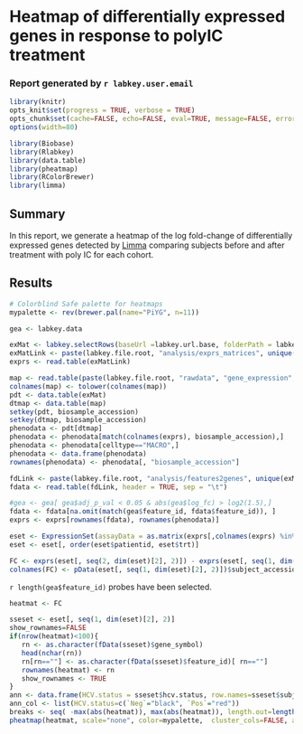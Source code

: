 # Heatmap of differentially expressed genes in response to polyIC treatment
### Report generated by `r labkey.user.email`

```r
library(knitr)
opts_knit$set(progress = TRUE, verbose = TRUE)
opts_chunk$set(cache=FALSE, echo=FALSE, eval=TRUE, message=FALSE, error=TRUE, dev="png", fig.width=10, fig.height=7, dpi=120, fig.align="center")
options(width=80)
```

```r
library(Biobase)
library(Rlabkey)
library(data.table)
library(pheatmap)
library(RColorBrewer)
library(limma)
```


## Summary

In this report, we generate a heatmap of the log fold-change of differentially expressed genes detected by <a href="http://www.bioconductor.org/packages/2.12/bioc/html/limma.html" target="_blank">Limma</a> comparing subjects before and after treatment with poly IC for each cohort.
<br />

## Results

```r
# Colorblind Safe palette for heatmaps
mypalette <- rev(brewer.pal(name="PiYG", n=11))
```

```r
gea <- labkey.data
```

```r
exMat <- labkey.selectRows(baseUrl =labkey.url.base, folderPath = labkey.url.path, schemaName = "study", queryName = "gene_expression_matrices", colFilter=makeFilter( c( 'expression_matrix_accession', 'IN', "EXPM0010") ), colNameOpt="rname")
exMatLink <- paste(labkey.file.root, "analysis/exprs_matrices", unique(exMat$file_info_name), sep="/")
exprs <- read.table(exMatLink)
```

```r
map <- read.table(paste(labkey.file.root, "rawdata", "gene_expression", "geomap.tsv", sep="/"), sep="\t", header=TRUE)
colnames(map) <- tolower(colnames(map))
pdt <- data.table(exMat)
dtmap <- data.table(map)
setkey(pdt, biosample_accession)
setkey(dtmap, biosample_accession)
phenodata <- pdt[dtmap]
phenodata <- phenodata[match(colnames(exprs), biosample_accession),]
phenodata <- phenodata[celltype=="MACRO",]
phenodata <- data.frame(phenodata)
rownames(phenodata) <- phenodata[, "biosample_accession"]
```

```r
fdLink <- paste(labkey.file.root, "analysis/features2genes", unique(exMat$feature_mapping_file), sep="/")
fdata <- read.table(fdLink, header = TRUE, sep = "\t")
```


```r
#gea <- gea[ gea$adj_p_val < 0.05 & abs(gea$log_fc) > log2(1.5),]
fdata <- fdata[na.omit(match(gea$feature_id, fdata$feature_id)), ]
exprs <- exprs[rownames(fdata), rownames(phenodata)]

eset <- ExpressionSet(assayData = as.matrix(exprs[,colnames(exprs) %in% phenodata$biosample_accession]), phenoData = as(phenodata, "AnnotatedDataFrame"), featureData = as(fdata, "AnnotatedDataFrame"))
eset <- eset[, order(eset$patientid, eset$trt)]
```

```r
FC <- exprs(eset[, seq(2, dim(eset)[2], 2)]) - exprs(eset[, seq(1, dim(eset)[2], 2)])
colnames(FC) <- pData(eset[, seq(1, dim(eset)[2], 2)])$subject_accession
```

`r length(gea$feature_id)` probes have been selected.

```r
heatmat <- FC

sseset <- eset[, seq(1, dim(eset)[2], 2)]
show_rownames=FALSE
if(nrow(heatmat)<100){
   rn <- as.character(fData(sseset)$gene_symbol)
   head(nchar(rn))
   rn[rn==""] <- as.character(fData(sseset)$feature_id)[ rn==""]
   rownames(heatmat) <- rn
   show_rownames <- TRUE
}
ann <- data.frame(HCV.status = sseset$hcv.status, row.names=sseset$subject_accession)
ann_col <- list(HCV.status=c(`Neg`="black", `Pos`="red"))
breaks <- seq( -max(abs(heatmat)), max(abs(heatmat)), length.out=length(mypalette))
pheatmap(heatmat, scale="none", color=mypalette,  cluster_cols=FALSE, annotation=ann, annotation_colors=ann_col, show_colnames=FALSE, show_rownames=show_rownames, breaks=breaks)
```
